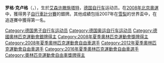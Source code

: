 {{MedalTableTop|Roger Kluge vor dem Start der DM Strasse am 29. Juni 2008 in Bochum.JPG|200px}}
{{MedalCountry | {{GER}} }}
{{MedalSport | [[場地自行車運動|場地自行車運動]]}}
{{MedalCompetition|[[奧林匹克運動會|奧林匹克運動會]]}}
{{MedalSilver  | [[2008年夏季奧林匹克運動會|2008年北京]] | [[2008年夏季奧林匹克運動會自行車比賽|计分赛]] }}
{{MedalBottom}}

'''罗格·克卢格'''（{{lang-de|'''Roger Kluge'''}}，{{bd|1986年|2月5日||}}），生於[[艾森许滕施塔特|艾森许滕施塔特]]，[[德国|德国]][[自行车|自行车]]运动员。在[[2008年北京奧運|2008年北京奧運]]中，獲得男子[[自行車計分賽|自行車計分賽]]的銀牌。其他成績包括2007年在[[雪梨_(城市)|雪梨]]的世界盃中，在追逐賽中獲得第一名。

{{DEFAULTSORT:Kluge, Roger}}
[[Category:德国男子自行车运动员|Category:德国男子自行车运动员]]
[[Category:德国奥运自行车运动员|Category:德国奥运自行车运动员]]
[[Category:德國奧林匹克運動會銀牌得主|Category:德國奧林匹克運動會銀牌得主]]
[[Category:2008年夏季奧林匹克運動會獎牌得主|Category:2008年夏季奧林匹克運動會獎牌得主]]
[[Category:2008年夏季奧林匹克運動會自由車選手|Category:2008年夏季奧林匹克運動會自由車選手]]
[[Category:2012年夏季奧林匹克運動會自由車選手|Category:2012年夏季奧林匹克運動會自由車選手]]
[[Category:2016年夏季奧林匹克運動會自由車選手|Category:2016年夏季奧林匹克運動會自由車選手]]
[[Category:奧林匹克運動會自由車獎牌得主|Category:奧林匹克運動會自由車獎牌得主]]

{{Germany-bio-stub}}